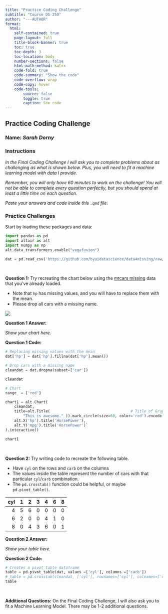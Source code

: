 ```yaml
---
title: "Practice Coding Challenge"
subtitle: "Course DS 250"
author: "---AUTHOR"
format:
  html:
    self-contained: true
    page-layout: full
    title-block-banner: true
    toc: true
    toc-depth: 3
    toc-location: body
    number-sections: false
    html-math-method: katex
    code-fold: true
    code-summary: "Show the code"
    code-overflow: wrap
    code-copy: hover
    code-tools:
        source: false
        toggle: true
        caption: See code
---
```


## Practice Coding Challenge

### Name: _Sarah Dorny_

### Instructions

_In the Final Coding Challenge I will ask you to complete problems about as challenging as what is shown below.  Plus, you will need to fit a machine learning model with data I provide._

_Remember, you will only have 60 minutes to work on the challenge! You will not be able to complete every question perfectly, but you should spend at least a little time on each question._

_Paste your answers and code inside this `.qmd` file._


### Practice Challenges

Start by loading these packages and data:

```python

import pandas as pd
import altair as alt
import numpy as np
alt.data_transformers.enable("vegafusion")

dat = pd.read_csv('https://github.com/byuidatascience/data4missing/raw/master/data-raw/mtcars_missing/mtcars_missing.csv')

```

<br>

**Question 1:** Try recreating the chart below using the [mtcars missing](https://github.com/byuidatascience/data4missing/raw/master/data-raw/mtcars_missing/mtcars_missing.csv) data that you've already loaded.

- Note that `hp` has missing values, and you will have to replace them with the mean.
- Please drop all cars with a missing name.

![](practice_mtcars.png)

**Question 1 Answer:**

_Show your chart here._

**Question 1 Code:**

```python
# Replacing missing values with the mean
dat['hp'] = dat['hp'].fillna(dat['hp'].mean())

# Drop cars with a missing name
cleandat = dat.dropna(subset=['car'])

cleandat
```

```python
# Chart
range_ = ['red']

chart1 = alt.Chart(
    cleandat,
    title=alt.Title(                                    # Title of Graph
        "This is awesome." )).mark_circle(size=60, color='red').encode(
    alt.X('hp').title('HorsePower'),
    alt.Y('mpg').title('HorsePower')`
).interactive()

chart1

```
<br>

**Question 2:** Try writing code to recreate the following table.

- Have `cyl` on the rows and `carb` on the columns
- The values inside the table represent the number of cars with that particular `cyl`/`carb` combination.
- The `pd.crosstab()` function could be helpful, or maybe `pd.pivot_table()`.


|   cyl |   1 |   2 |   3 |   4 |   6 |   8 |
|------:|----:|----:|----:|----:|----:|----:|
|     4 |   5 |   6 |   0 |   0 |   0 |   0 |
|     6 |   2 |   0 |   0 |   4 |   1 |   0 |
|     8 |   0 |   4 |   3 |   6 |   0 |   1 |

**Question 2 Answer:**

_Show your table here._

**Question 2 Code:**

```python
# Creates a pivot table dataframe 
table = pd.pivot_table(dat, values =['cyl'], columns =['carb']) 
# table = pd.crosstab(cleandat, ['cyl'], rownames=['cyl'], colnames=['carb']) 
table 

```

<br>

**Additional Questions:** On the Final Coding Challenge, I will also ask you to fit a Machine Learning Model. There may be 1-2 additional questions.